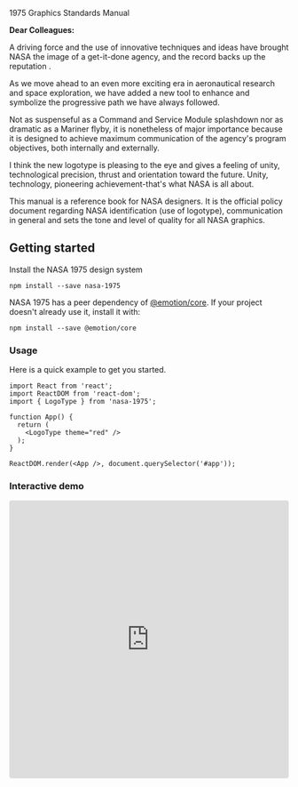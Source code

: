 
<Meta title="Welcome" />

<LogoType theme="red" size="md" />

1975 Graphics Standards Manual

**Dear Colleagues:**

A driving force and the use of innovative techniques and ideas have brought NASA the image of a
get-it-done agency, and the record backs up the reputation .

As we move ahead to an even more exciting era in aeronautical research and space exploration, we
have added a new tool to enhance and symbolize the progressive path we have always followed.

Not as suspenseful as a Command and Service Module splashdown nor as dramatic as a Mariner flyby, it
is nonetheless of major importance because it is designed to achieve maximum communication of the
agency's program objectives, both internally and externally.

I think the new logotype is pleasing to the eye and gives a feeling of unity, technological
precision, thrust and orientation toward the future. Unity, technology, pioneering
achievement-that's what NASA is all about.

This manual is a reference book for NASA designers. It is the official policy document regarding
NASA identification (use of logotype), communication in general and sets the tone and level of
quality for all NASA graphics.

## Getting started

Install the NASA 1975 design system

```
npm install --save nasa-1975
```

NASA 1975 has a peer dependency of [@emotion/core](https://www.npmjs.com/package/@emotion/core). If
your project doesn't already use it, install it with:

```
npm install --save @emotion/core
```

### Usage

Here is a quick example to get you started.

```
import React from 'react';
import ReactDOM from 'react-dom';
import { LogoType } from 'nasa-1975';

function App() {
  return (
    <LogoType theme="red" />
  );
}

ReactDOM.render(<App />, document.querySelector('#app'));

```

### Interactive demo

<iframe
    src="https://codesandbox.io/embed/condescending-bose-pcpi1?fontsize=14"
    title="NASA-1975-sandbox"
    allow="geolocation; microphone; camera; midi; vr; accelerometer; gyroscope; payment; ambient-light-sensor; encrypted-media; usb"
    style="width:100%; height:500px; border:0; border-radius: 4px; overflow:hidden;"
    style={{ width: '100%', height: '500px', border: '0', borderRadius: '4px', overflow: 'hidden' }}
    sandbox="allow-modals allow-forms allow-popups allow-scripts allow-same-origin"
></iframe>
